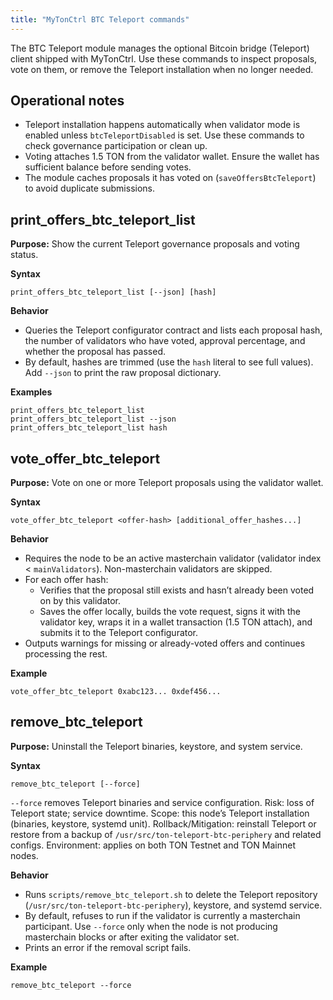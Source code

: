 ```yaml
---
title: "MyTonCtrl BTC Teleport commands"
---
```


The BTC Teleport module manages the optional Bitcoin bridge (Teleport) client shipped with MyTonCtrl. Use these commands to inspect proposals, vote on them, or remove the Teleport installation when no longer needed.

## Operational notes
- Teleport installation happens automatically when validator mode is enabled unless `btcTeleportDisabled` is set. Use these commands to check governance participation or clean up.
- Voting attaches 1.5 TON from the validator wallet. Ensure the wallet has sufficient balance before sending votes.
- The module caches proposals it has voted on (`saveOffersBtcTeleport`) to avoid duplicate submissions.

## print_offers_btc_teleport_list
**Purpose:** Show the current Teleport governance proposals and voting status.

**Syntax**
```mytonctrl
print_offers_btc_teleport_list [--json] [hash]
```

**Behavior**
- Queries the Teleport configurator contract and lists each proposal hash, the number of validators who have voted, approval percentage, and whether the proposal has passed.
- By default, hashes are trimmed (use the `hash` literal to see full values). Add `--json` to print the raw proposal dictionary.

**Examples**
```mytonctrl
print_offers_btc_teleport_list
print_offers_btc_teleport_list --json
print_offers_btc_teleport_list hash
```

## vote_offer_btc_teleport
**Purpose:** Vote on one or more Teleport proposals using the validator wallet.

**Syntax**
```mytonctrl
vote_offer_btc_teleport <offer-hash> [additional_offer_hashes...]
```

**Behavior**
- Requires the node to be an active masterchain validator (validator index < `mainValidators`). Non-masterchain validators are skipped.
- For each offer hash:
  - Verifies that the proposal still exists and hasn’t already been voted on by this validator.
  - Saves the offer locally, builds the vote request, signs it with the validator key, wraps it in a wallet transaction (1.5 TON attach), and submits it to the Teleport configurator.
- Outputs warnings for missing or already-voted offers and continues processing the rest.

**Example**
```mytonctrl
vote_offer_btc_teleport 0xabc123... 0xdef456...
```

## remove_btc_teleport
**Purpose:** Uninstall the Teleport binaries, keystore, and system service.

**Syntax**
```mytonctrl
remove_btc_teleport [--force]
```

<Caution>`--force` removes Teleport binaries and service configuration.
Risk: loss of Teleport state; service downtime.
Scope: this node’s Teleport installation (binaries, keystore, systemd unit).
Rollback/Mitigation: reinstall Teleport or restore from a backup of `/usr/src/ton-teleport-btc-periphery` and related configs.
Environment: applies on both TON Testnet and TON Mainnet nodes.</Caution>

**Behavior**
- Runs `scripts/remove_btc_teleport.sh` to delete the Teleport repository (`/usr/src/ton-teleport-btc-periphery`), keystore, and systemd service.
- By default, refuses to run if the validator is currently a masterchain participant. Use `--force` only when the node is not producing masterchain blocks or after exiting the validator set.
- Prints an error if the removal script fails.

**Example**
```mytonctrl
remove_btc_teleport --force
```
